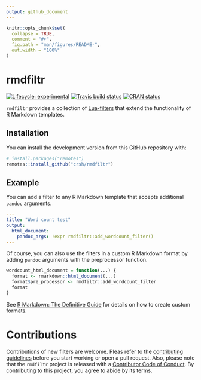 ```yaml
---
output: github_document
---
```


<!-- README.md is generated from README.Rmd. Please edit that file -->

```r
knitr::opts_chunk$set(
  collapse = TRUE,
  comment = "#>",
  fig.path = "man/figures/README-",
  out.width = "100%"
)
```
# rmdfiltr

<!-- badges: start -->
  [![Lifecycle: experimental](https://img.shields.io/badge/lifecycle-experimental-orange.svg)](https://www.tidyverse.org/lifecycle/#experimental)
  [![Travis build status](https://travis-ci.org/crsh/rmdfiltr.svg?branch=master)](https://travis-ci.org/crsh/rmdfiltr)
  [![CRAN status](https://www.r-pkg.org/badges/version/rmdfiltr)](https://cran.r-project.org/package=rmdfiltr)
 <!-- badges: end -->

`rmdfiltr` provides a collection of [Lua-filters](https://pandoc.org/lua-filters.html) that extend the functionality
  of R Markdown templates.

## Installation

<!--
You can install the released version of rmdfiltr from [CRAN](https://CRAN.R-project.org) with:

``` r
install.packages("rmdfiltr")
```
-->

You can install the development version from this GitHub repository with:

``` r
# install.packages("remotes")
remotes::install_github("crsh/rmdfiltr")
```


## Example

You can add a filter to any R Markdown template that accepts additional `pandoc` arguments.

``` yaml
---
title: "Word count test"
output:
  html_document:
    pandoc_args: !expr rmdfiltr::add_wordcount_filter()
---
```

Of course, you can also use the filters in a custom R Markdown format by adding `pandoc` arguments with the preprocessor function.

``` r
wordcount_html_document = function(...) {
  format <- rmarkdown::html_document(...)
  format$pre_processor <- rmdfiltr::add_wordcount_filter
  format
}
```

See [R Markdown: The Definitive Guide](https://bookdown.org/yihui/rmarkdown/new-formats.html) for details on how to create custom formats.


# Contributions

Contributions of new filters are welcome.
Pleas refer to the [contributing guidelines](.github/CONTRIBUTING.md) before you start working or open a pull request.
Also, please note that the `rmdfiltr` project is released with a
[Contributor Code of Conduct](.github/CODE_OF_CONDUCT.md).
By contributing to this project, you agree to abide by its terms.
